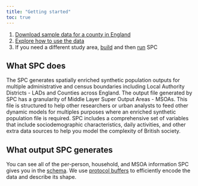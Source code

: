 ```yaml
---
title: "Getting started"
toc: true
---
```


1.  [Download sample data for a county in England](outputs.qmd)
2.  [Explore how to use the data](use_output.qmd)
3.  If you need a different study area, [build](installation.qmd) and then [run](custom_areas.qmd) SPC

## What SPC does

The SPC generates spatially enriched synthetic population outputs for multiple
administrative and census boundaries including Local Authority Districts - LADs
and Counties across England. The output file generated by SPC has a granularity
of Middle Layer Super Output Areas - MSOAs. This file is structured to help
other researchers or urban analysts to feed other dynamic models for multiples
purposes where an enriched synthetic population file is required. SPC includes
a comprehensive set of variables that include sociodemographic characteristics,
daily activities, and other extra data sources to help you model the complexity
of British society. 

## What output SPC generates

You can see all of the per-person, household, and MSOA information SPC gives
you in the
[schema](https://github.com/alan-turing-institute/uatk-spc/blob/main/synthpop.proto).
We use [protocol
buffers](https://developers.google.com/protocol-buffers/docs/overview) to
efficiently encode the data and describe its shape.
